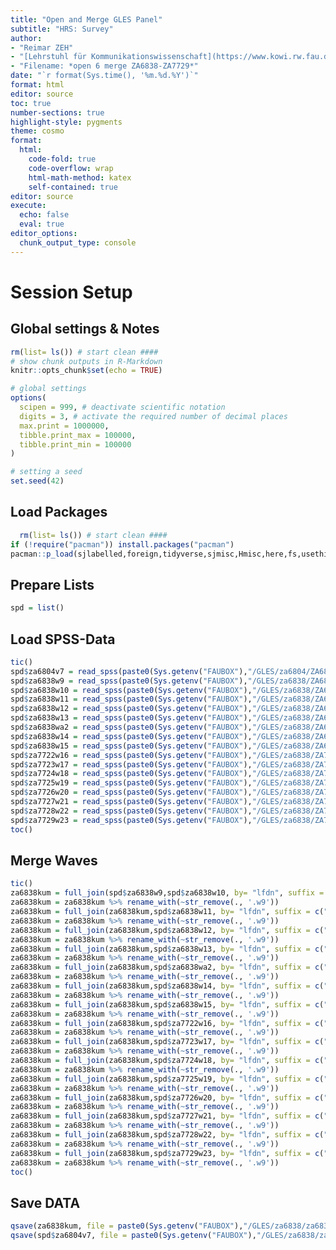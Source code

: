 ```yaml
---
title: "Open and Merge GLES Panel"
subtitle: "HRS: Survey"
author:
- "Reimar ZEH"
- "[Lehrstuhl für Kommunikationswissenschaft](https://www.kowi.rw.fau.de)"
- "Filename: *open 6 merge ZA6838-ZA7729*"
date: "`r format(Sys.time(), '%m.%d.%Y')`"
format: html
editor: source
toc: true
number-sections: true
highlight-style: pygments
theme: cosmo
format:
  html: 
    code-fold: true
    code-overflow: wrap
    html-math-method: katex
    self-contained: true
editor: source
execute: 
  echo: false
  eval: true
editor_options: 
  chunk_output_type: console
---
```


# Session Setup

## Global settings & Notes

```r
rm(list= ls()) # start clean ####
# show chunk outputs in R-Markdown
knitr::opts_chunk$set(echo = TRUE)

# global settings
options(
  scipen = 999, # deactivate scientific notation
  digits = 3, # activate the required number of decimal places
  max.print = 1000000,
  tibble.print_max = 100000,
  tibble.print_min = 100000
)

# setting a seed
set.seed(42)
```

## Load Packages

```r
  rm(list= ls()) # start clean ####
if (!require("pacman")) install.packages("pacman")
pacman::p_load(sjlabelled,foreign,tidyverse,sjmisc,Hmisc,here,fs,usethis,labelled,janitor,qs)
```

## Prepare Lists

```r
spd = list()
```

## Load SPSS-Data

```r
tic()
spd$za6804v7 = read_spss(paste0(Sys.getenv("FAUBOX"),"/GLES/za6804/ZA6804_de_v7-0-0.sav"),drop.labels = T)
spd$za6838w9 = read_spss(paste0(Sys.getenv("FAUBOX"),"/GLES/za6838/ZA6838_w1to9_sA_v5-0-0.sav"),drop.labels = T)
spd$za6838w10 = read_spss(paste0(Sys.getenv("FAUBOX"),"/GLES/za6838/ZA6838_w10_sA_v5-0-0.sav"),drop.labels = T)
spd$za6838w11 = read_spss(paste0(Sys.getenv("FAUBOX"),"/GLES/za6838/ZA6838_w11_sA_v5-0-0.sav"),drop.labels = T)
spd$za6838w12 = read_spss(paste0(Sys.getenv("FAUBOX"),"/GLES/za6838/ZA6838_w12_sA_v5-0-0.sav"),drop.labels = T)
spd$za6838w13 = read_spss(paste0(Sys.getenv("FAUBOX"),"/GLES/za6838/ZA6838_w13_sA_v5-0-0.sav"),drop.labels = T)
spd$za6838wa2 = read_spss(paste0(Sys.getenv("FAUBOX"),"/GLES/za6838/ZA6838_wa2_sA_v5-0-0.sav"),drop.labels = T)
spd$za6838w14 = read_spss(paste0(Sys.getenv("FAUBOX"),"/GLES/za6838/ZA6838_w14_sA_v5-0-0.sav"),drop.labels = T)
spd$za6838w15 = read_spss(paste0(Sys.getenv("FAUBOX"),"/GLES/za6838/ZA6838_w15_sA_v5-0-0.sav"),drop.labels = T)
spd$za7722w16 = read_spss(paste0(Sys.getenv("FAUBOX"),"/GLES/za6838/ZA7722_v2-0-0.sav"),drop.labels = T)
spd$za7723w17 = read_spss(paste0(Sys.getenv("FAUBOX"),"/GLES/za6838/ZA7723_v2-0-0.sav"),drop.labels = T)
spd$za7724w18 = read_spss(paste0(Sys.getenv("FAUBOX"),"/GLES/za6838/ZA7724_v2-0-0.sav"),drop.labels = T)
spd$za7725w19 = read_spss(paste0(Sys.getenv("FAUBOX"),"/GLES/za6838/ZA7725_v1-0-0.sav"),drop.labels = T)
spd$za7726w20 = read_spss(paste0(Sys.getenv("FAUBOX"),"/GLES/za6838/ZA7726_v2-0-0.sav"),drop.labels = T)
spd$za7727w21 = read_spss(paste0(Sys.getenv("FAUBOX"),"/GLES/za6838/ZA7727_v1-0-0.sav"),drop.labels = T)
spd$za7728w22 = read_spss(paste0(Sys.getenv("FAUBOX"),"/GLES/za6838/ZA7728_v1-0-0.sav"),drop.labels = T)
spd$za7729w23 = read_spss(paste0(Sys.getenv("FAUBOX"),"/GLES/za6838/ZA7729_v1-0-0.sav"),drop.labels = T)
toc()
```

## Merge Waves

```r
tic()
za6838kum = full_join(spd$za6838w9,spd$za6838w10, by= "lfdn", suffix = c(".w9", ".w10"))
za6838kum = za6838kum %>% rename_with(~str_remove(., '.w9'))
za6838kum = full_join(za6838kum,spd$za6838w11, by= "lfdn", suffix = c(".w9", ".w11"))
za6838kum = za6838kum %>% rename_with(~str_remove(., '.w9'))
za6838kum = full_join(za6838kum,spd$za6838w12, by= "lfdn", suffix = c(".w9", ".w12"))
za6838kum = za6838kum %>% rename_with(~str_remove(., '.w9'))
za6838kum = full_join(za6838kum,spd$za6838w13, by= "lfdn", suffix = c(".w9", ".w13"))
za6838kum = za6838kum %>% rename_with(~str_remove(., '.w9'))
za6838kum = full_join(za6838kum,spd$za6838wa2, by= "lfdn", suffix = c(".w9", ".wa2"))
za6838kum = za6838kum %>% rename_with(~str_remove(., '.w9'))
za6838kum = full_join(za6838kum,spd$za6838w14, by= "lfdn", suffix = c(".w9", ".w14"))
za6838kum = za6838kum %>% rename_with(~str_remove(., '.w9'))
za6838kum = full_join(za6838kum,spd$za6838w15, by= "lfdn", suffix = c(".w9", ".w15"))
za6838kum = za6838kum %>% rename_with(~str_remove(., '.w9'))
za6838kum = full_join(za6838kum,spd$za7722w16, by= "lfdn", suffix = c(".w9", ".w16"))
za6838kum = za6838kum %>% rename_with(~str_remove(., '.w9'))
za6838kum = full_join(za6838kum,spd$za7723w17, by= "lfdn", suffix = c(".w9", ".w17"))
za6838kum = za6838kum %>% rename_with(~str_remove(., '.w9'))
za6838kum = full_join(za6838kum,spd$za7724w18, by= "lfdn", suffix = c(".w9", ".w18"))
za6838kum = za6838kum %>% rename_with(~str_remove(., '.w9'))
za6838kum = full_join(za6838kum,spd$za7725w19, by= "lfdn", suffix = c(".w9", ".w19"))
za6838kum = za6838kum %>% rename_with(~str_remove(., '.w9'))
za6838kum = full_join(za6838kum,spd$za7726w20, by= "lfdn", suffix = c(".w9", ".w20"))
za6838kum = za6838kum %>% rename_with(~str_remove(., '.w9'))
za6838kum = full_join(za6838kum,spd$za7727w21, by= "lfdn", suffix = c(".w9", ".w21"))
za6838kum = za6838kum %>% rename_with(~str_remove(., '.w9'))
za6838kum = full_join(za6838kum,spd$za7728w22, by= "lfdn", suffix = c(".w9", ".w22"))
za6838kum = za6838kum %>% rename_with(~str_remove(., '.w9'))
za6838kum = full_join(za6838kum,spd$za7729w23, by= "lfdn", suffix = c(".w9", ".w23"))
za6838kum = za6838kum %>% rename_with(~str_remove(., '.w9'))
toc()
```

## Save DATA

```r
qsave(za6838kum, file = paste0(Sys.getenv("FAUBOX"),"/GLES/za6838/za6838_7729.qs"))
qsave(spd$za6804v7, file = paste0(Sys.getenv("FAUBOX"),"/GLES/za6838/za6804_v7.qs"))
```

